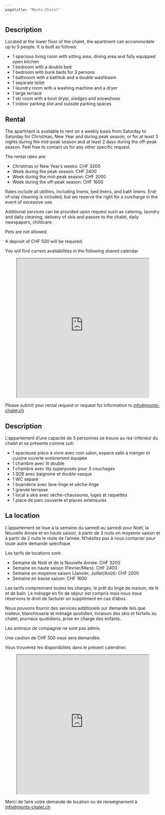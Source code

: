 ```yaml
---
pagetitle: "Monts-Chalet"
---
```


::: {.content-visible when-profile="en"}
## Description

Located at the lower floor of the chalet, the apartment can accommodate up to 5 people. It is built as follows:

-   1 spacious living room with sitting area, dining area and fully equipped open kitchen
-   1 bedroom with a double bed
-   1 bedroom with bunk beds for 3 persons
-   1 bathroom with a bathtub and a double washbasin
-   1 separate toilet
-   1 laundry room with a washing machine and a dryer
-   1 large terrace
-   1 ski room with a boot dryer, sledges and snowshoes
-   1 indoor parking slot and outside parking spaces

## Rental

The apartment is available to rent on a weekly basis from Saturday to Saturday for Christmas, New Year and during peak season, or for at least 3 nights during the mid-peak season and at least 2 days during the off-peak season. Feel free to contact us for any other specific request.

The rental rates are:

-   Christmas or New Year's weeks: CHF 3200
-   Week during the peak season: CHF 2400
-   Week during the mid-peak season: CHF 2000
-   Week during the off-peak season: CHF 1600

Rates include all utilities, including linens, bed linens, and bath linens. End-of-stay cleaning is included, but we reserve the right for a surcharge in the event of excessive use.

Additional services can be provided upon request such as catering, laundry and daily cleaning, delivery of skis and passes to the chalet, daily newspapers, childcare.

Pets are not allowed.

A deposit of CHF 500 will be required.

You will find current availabilities in the following shared calendar

```{=html}
<p align="center"><iframe width="85%" height="450" src="https://calendar.google.com/calendar/u/0/embed?height=300&wkst=7&bgcolor=%23ffffff&ctz=Europe/Zurich&src=MmxpbjBjOXJwYmxkODFqZjQ4a3JvdW41bHNAZ3JvdXAuY2FsZW5kYXIuZ29vZ2xlLmNvbQ&color=%23272e38&showPrint=0&showTz=0&showCalendars=0&showTitle=0&showNav=1&showDate=1&showTabs=0&hl=en" title="Calendar of l'Appartement by Monts-Chalet"></iframe></p>
```

Please submit your rental request or request for information to <a href = "mailto:info@monts-chalet.ch?subject=Monts-Chalet Rental Request">info\@monts-chalet.ch</a>
:::

::: {.content-visible when-profile="fr"}
## Description

L'appartement d'une capacité de 5 personnes se trouve au rez-inférieur du chalet et se présente comme suit:

-   1 spacieuse pièce à vivre avec coin salon, espace salle à manger et cuisine ouverte entièrement équipée
-   1 chambre avec lit double
-   1 chambre avec lits superposés pour 3 couchages
-   1 SDB avec baignoire et double vasque
-   1 WC séparé
-   1 buanderie avec lave-linge et sèche-linge
-   1 grande terrasse
-   1 local à skis avec sèche-chaussures, luges et raquettes
-   1 place de parc couverte et places extérieures

## La location

L'appartement se loue à la semaine du samedi au samedi pour Noël, la Nouvelle Année et en haute saison, à partir de 3 nuits en moyenne saison et à partir de 2 nuits le reste de l'année. N'hésitez pas à nous contacter pour toute autre demande spécifique.

Les tarifs de locations sont:

-   Semaine de Noël et de la Nouvelle Année: CHF 3200
-   Semaine en haute saison (Février/Mars): CHF 2400
-   Semaine en moyenne saison (Janvier, Juillet/Août): CHF 2000
-   Semaine en basse saison: CHF 1600

Les tarifs comprennent toutes les charges, le prêt du linge de maison, de lit et de bain. Le ménage en fin de séjour est compris mais nous nous réservons le droit de facturer un supplément en cas d'abus.

Nous pouvons fournir des services additionels sur demande tels que traiteur, blanchisserie et ménage quotidien, livraison des skis et forfaits au chalet, journaux quotidiens, prise en charge des enfants.

Les animaux de compagnie ne sont pas admis.

Une caution de CHF 500 vous sera demandée.

Vous trouverez les disponibilités dans le présent calendrier:

```{=html}
<p align="center"><iframe width="85%" height="450" src="https://calendar.google.com/calendar/u/0/embed?height=300&wkst=7&bgcolor=%23ffffff&ctz=Europe/Zurich&src=MmxpbjBjOXJwYmxkODFqZjQ4a3JvdW41bHNAZ3JvdXAuY2FsZW5kYXIuZ29vZ2xlLmNvbQ&color=%23272e38&showPrint=0&showTz=0&showCalendars=0&showTitle=0&showNav=1&showDate=1&showTabs=0&hl=fr" title="Calendrier de l'Appartement by Monts-Chalet"></iframe></p>
```

Merci de faire votre demande de location ou de renseignement à <a href = "mailto:info@monts-chalet.ch?subject=Demande de location Monts-Chalet">info\@monts-chalet.ch</a>
:::
